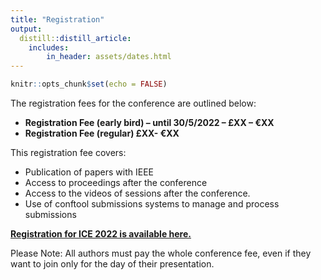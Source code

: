 ```yaml
---
title: "Registration"
output:
  distill::distill_article:
    includes:
        in_header: assets/dates.html
---
```


```r
knitr::opts_chunk$set(echo = FALSE)
```

The registration fees for the conference are outlined below:

- **Registration Fee (early bird) – until 30/5/2022 – £XX  – €XX**
- **Registration Fee (regular) £XX- €XX**

This registration fee covers:

- Publication of papers with IEEE
- Access to proceedings after the conference 
- Access to the videos of sessions after the conference.
- Use of conftool submissions systems to manage and process submissions
 
**[Registration for ICE 2022 is available here.]()**

Please Note: All authors must pay the whole conference fee, even if they want to join only for the day of their presentation.
